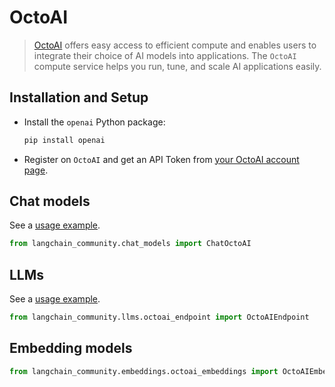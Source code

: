 # OctoAI

>[OctoAI](https://docs.octoai.cloud/docs) offers easy access to efficient compute
> and enables users to integrate their choice of AI models into applications.
> The `OctoAI` compute service helps you run, tune, and scale AI applications easily.


## Installation and Setup

- Install the `openai` Python package:
  ```bash
  pip install openai
  ````
- Register on `OctoAI` and get an API Token from [your OctoAI account page](https://octoai.cloud/settings).


## Chat models

See a [usage example](/docs/integrations/chat/octoai).

```python
from langchain_community.chat_models import ChatOctoAI
```

## LLMs

See a [usage example](/docs/integrations/llms/octoai).

```python
from langchain_community.llms.octoai_endpoint import OctoAIEndpoint
```

## Embedding models

```python
from langchain_community.embeddings.octoai_embeddings import OctoAIEmbeddings
```
